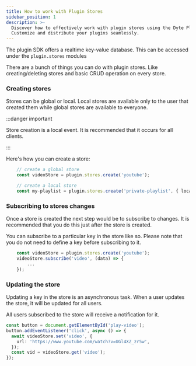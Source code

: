 ```yaml
---
title: How to work with Plugin Stores
sidebar_position: 1
description: >-
  Discover how to effectively work with plugin stores using the Dyte Plugin SDK.
  Customize and distribute your plugins seamlessly.
---
```


The plugin SDK offers a realtime key-value database. This can be accessed under
the `plugin.stores` modules

There are a bunch of things you can do with plugin stores. Like
creating/deleting stores and basic CRUD operation on every store.

### Creating stores

Stores can be global or local. Local stores are available only to the user that
created them while global stores are available to everyone.

:::danger important

Store creation is a local event. It is recommended that it occurs for all
clients.

:::

Here's how you can create a store:

```ts
    // create a global store
    const videoStore = plugin.stores.create('youtube');

    // create a local store
    const my-playlist = plugin.stores.create('private-playlist', { local: true });
```

### Subscribing to stores changes

Once a store is created the next step would be to subscribe to changes. It is
recommended that you do this just after the store is created.

You can subscribe to a particular key in the store like so. Please note that you
do not need to define a key before subscribing to it.

```ts
    const videoStore = plugin.stores.create('youtube');
    videoStore.subscribe('video', (data) => {
        ...
    });
```

### Updating the store

Updating a key in the store is an asynchronous task. When a user updates the
store, it will be updated for all users.

All users subscribed to the store will receive a notification for it.

```ts
const button = document.getElementById('play-video');
button.addEventListener('click', async () => {
  await videoStore.set('video', {
    url: 'https://www.youtube.com/watch?v=UGl4XZ_zr5w',
  });
  const vid = videoStore.get('video');
});
```

<head>
  <title>Plugin SDK How to work with Plugin Stores</title>
  <meta
    name="description"
    content="Discover how to effectively work with plugin stores using the Dyte Plugin SDK. Customize and distribute your plugins seamlessly."
  />
</head>
